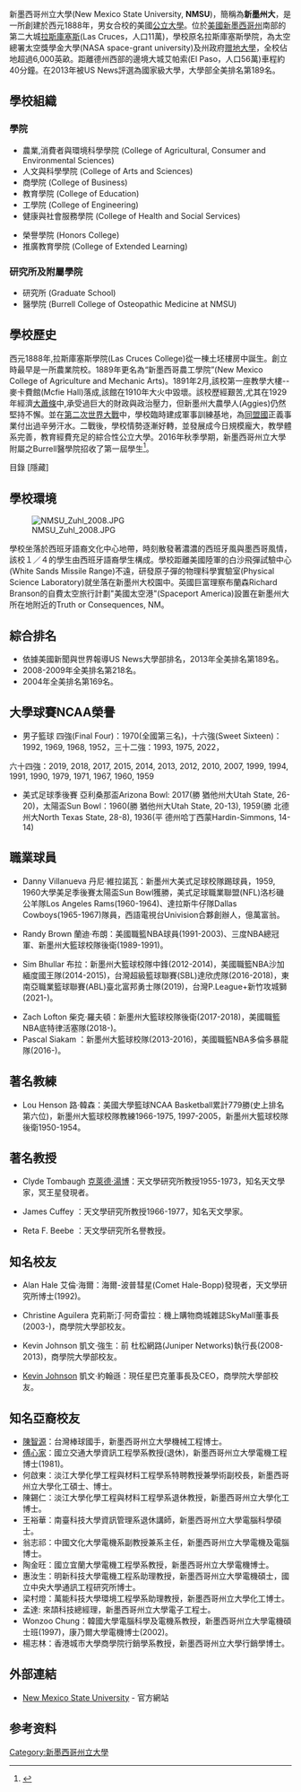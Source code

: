 {{Infobox University
|name = 新墨西哥州立大學<br />
New Mexico State University
|image = [[File:NMSU_new_seal.png|200px]]
|caption = 
|latin_name =
|motto = All About Discovery!
|tagline =
|established = 1888
|type = [[公立學校|公立學校]]
|endowment = $214.8 million
|faculty = 1,062 (專任)
|staff = 2,519
|president = Garrey E. Carruthers, Ph.D.
|provost = Daniel Howard, Ph.D.
|students = 14,852 (Fall, 2016)
|undergrad = 12,027
|postgrad = 2,825
|doctoral =
|profess =
|city = [[拉斯庫塞斯_Las_Cruces|拉斯庫塞斯 Las Cruces]]
|state = [[新墨西哥州_New_Mexico|新墨西哥州 New Mexico]]
|country = [[美國|美國]]
|campus = 市區
|free_label =
|free =
|colors = [[Crimson_(color)|鮮紅色 Crimson]] {{color box|#BE0032}} <br>[[White_(color)|白色 White]] {{color box|#FFFFFF}}
|mascot = [[Pistol_Pete|Pistol Pete]] (神槍手彼得)
|fightsong =
|nickname = Aggies (農學人)
|affiliations = '''新墨西哥州立大學'''
|footnotes =
|website = [http://www.nmsu.edu/ www.nmsu.edu]
|address = Las Cruces, NM 88003
|publictransit = 
|telephone =
|coor =
|logo = 
}}


新墨西哥州立大學(New Mexico State University, '''NMSU''')，簡稱為'''新墨州大'''，是一所創建於西元1888年，男女合校的美國[[公立大學|公立大學]]。位於[[美國|美國]][[新墨西哥州|新墨西哥州]]南部的第二大城[[拉斯庫塞斯|拉斯庫塞斯]](Las Cruces，人口11萬)，學校原名拉斯庫塞斯學院，為太空總署太空獎學金大學(NASA space-grant university)及州政府[[赠地大學|赠地大學]]，全校佔地超過6,000英畝。距離德州西部的邊境大城艾帕索(El Paso，人口56萬)車程約40分鐘。在2013年被US News評選為國家級大學，大學部全美排名第189名。

==學校組織==
=== 學院 ===
* 農業,消費者與環境科學學院 (College of Agricultural, Consumer and Environmental Sciences)
* 人文與科學學院 (College of Arts and Sciences)
* 商學院 (College of Business)
* 教育學院 (College of Education)
* 工學院 (College of Engineering)
* 健康與社會服務學院 (College of Health and Social Services)

* 榮譽學院 (Honors College)
* 推廣教育學院 (College of Extended Learning)

=== 研究所及附屬學院 ===
* 研究所 (Graduate School)
* 醫學院 (Burrell College of Osteopathic Medicine at NMSU)

==學校歷史==

西元1888年,拉斯庫塞斯學院(Las Cruces College)從一棟土坯樓房中誕生。創立時最早是一所農業院校。1889年更名為“新墨西哥農工學院”(New Mexico College of Agriculture and Mechanic Arts)。1891年2月,該校第一座教學大樓--麥卡費館(Mcfie Hall)落成,該館在1910年大火中毀壞。該校歷經艱苦,尤其在1929年經濟[[大蕭條|大蕭條]]中,承受過巨大的財政與政治壓力，但新墨州大農學人(Aggies)仍然堅持不懈。並在[[第二次世界大戰|第二次世界大戰]]中，學校臨時建成軍事訓練基地，為[[同盟國|同盟國]]正義事業付出過辛勞汗水。二戰後，學校情勢逐漸好轉，並發展成今日規模龐大，教學體系完善，教育經費充足的綜合性公立大學。2016年秋季學期，新墨西哥州立大學附屬之Burrell醫學院招收了第一屆學生<ref>{{Cite web |url=http://krwg.org/post/new-private-medical-school-coming-nmsu-las-cruces |title=New Private Medical School Coming To NMSU Las Cruces |access-date=2017-03-27 |archive-date=2020-08-16 |archive-url=https://web.archive.org/web/20200816045548/https://www.krwg.org/post/new-private-medical-school-coming-nmsu-las-cruces |dead-url=no }}</ref>。



目錄  [隱藏] 

==學校環境==

{{wide image|NMSU_Campus.jpg|1500px|New Mexico State University新墨州大主校區，圖左是農學人紀念運動場（Aggie Memorial Stadium），圖右大學大道（University Avenue）兩旁，分布著各學院。}}
[[Image:NMSU_Zuhl_2008.JPG|thumb]]

學校坐落於西班牙語裔文化中心地帶，時刻散發著濃濃的西班牙風與墨西哥風情，該校１／４的學生由西班牙語裔學生構成。學校距離美國陸軍的白沙飛彈試驗中心(White Sands Missile Range)不遠，研發原子彈的物理科學實驗室(Physical Science Laboratory)就坐落在新墨州大校園中。英國巨富理察布蘭森Richard Branson的自費太空旅行計劃"美國太空港"(Spaceport America)設置在新墨州大所在地附近的Truth or Consequences, NM。

==綜合排名==
* 依據美國新聞與世界報導US News大學部排名，2013年全美排名第189名。
* 2008-2009年全美排名第218名。
* 2004年全美排名第169名。

==大學球賽NCAA榮譽==

* 男子籃球 四強(Final Four)：1970(全國第三名)，十六強(Sweet Sixteen)：1992, 1969, 1968, 1952，三十二強：1993, 1975, 2022，
六十四強：2019, 2018, 2017, 2015, 2014, 2013, 2012, 2010, 2007, 1999, 1994, 1991, 1990, 1979, 1971, 1967, 1960, 1959
          
* 美式足球季後賽 亞利桑那盃Arizona Bowl: 2017(勝 猶他州大Utah State, 26-20)，太陽盃Sun Bowl：1960(勝 猶他州大Utah State, 20-13), 1959(勝 北德州大North Texas State, 28-8), 1936(平 德州哈丁西蒙Hardin-Simmons, 14-14)

==職業球員==
* Danny Villanueva 丹尼·維拉諾瓦：新墨州大美式足球校隊踢球員，1959, 1960大學美足季後賽太陽盃Sun Bowl獲勝，美式足球職業聯盟(NFL)洛杉磯公羊隊Los Angeles Rams(1960-1964)、達拉斯牛仔隊Dallas Cowboys(1965-1967)隊員，西語電視台Univision合夥創辦人，億萬富翁。

* Randy Brown 蘭迪·布朗：美國職籃NBA球員(1991-2003)、三度NBA總冠軍、新墨州大籃球校隊後衛(1989-1991)。

* Sim Bhullar 布拉：新墨州大籃球校隊中鋒(2012-2014)，美國職籃NBA沙加緬度國王隊(2014-2015)，台灣超級籃球聯賽(SBL)達欣虎隊(2016-2018)，東南亞職業籃球聯賽(ABL)臺北富邦勇士隊(2019)，台灣P.League+新竹攻城獅(2021-)。

* Zach Lofton 柴克·羅夫頓：新墨州大籃球校隊後衛(2017-2018)，美國職籃NBA底特律活塞隊(2018-)。
* Pascal Siakam ：新墨州大籃球校隊(2013-2016)，美國職籃NBA多倫多暴龍隊(2016-)。

==著名教練==

* Lou Henson 路·韓森：美國大學籃球NCAA Basketball累計779勝(史上排名第六位)，新墨州大籃球校隊教練1966-1975, 1997-2005，新墨州大籃球校隊後衛1950-1954。

==著名教授==

* Clyde Tombaugh [[克萊德·湯博|克萊德·湯博]]：天文學研究所教授1955-1973，知名天文學家，冥王星發現者。

* James Cuffey ：天文學研究所教授1966-1977，知名天文學家。

* Reta F. Beebe ：天文學研究所名譽教授。

==知名校友==
* Alan Hale 艾倫·海爾：海爾-波普彗星(Comet Hale-Bopp)發現者，天文學研究所博士(1992)。

* Christine Aguilera 克莉斯汀·阿奇雷拉：機上購物商城雜誌SkyMall董事長(2003-)，商學院大學部校友。

* Kevin Johnson 凱文·強生：前 杜松網路(Juniper Networks)執行長(2008-2013)，商學院大學部校友。

* [https://en.wikipedia.org/wiki/Kevin_Johnson_(executive) Kevin Johnson] {{Wayback|url=https://en.wikipedia.org/wiki/Kevin_Johnson_(executive) |date=20220616230121 }} 凱文·約翰遜：現任星巴克董事長及CEO，商學院大學部校友。

==知名亞裔校友==
* [[陳智源|陳智源]]：台灣棒球國手，新墨西哥州立大學機械工程博士。
* [[傅心家|傅心家]]：國立交通大學資訊工程學系教授(退休)，新墨西哥州立大學電機工程博士(1981)。
* 何啟東：淡江大學化學工程與材料工程學系特聘教授兼學術副校長，新墨西哥州立大學化工碩士、博士。
* 陳錫仁：淡江大學化學工程與材料工程學系退休教授，新墨西哥州立大學化工博士。
* 王裕華：南臺科技大學資訊管理系退休講師，新墨西哥州立大學電腦科學碩士。
* 翁志祁：中國文化大學電機系副教授兼系主任，新墨西哥州立大學電機及電腦博士。
* 陶金旺：國立宜蘭大學電機工程學系教授，新墨西哥州立大學電機博士。
* 惠汝生：明新科技大學電機工程系助理教授，新墨西哥州立大學電機碩士，國立中央大學通訊工程研究所博士。
* 梁村燈：萬能科技大學環境工程學系助理教授，新墨西哥州立大學化工博士。
* 孟達: 來頡科技總經理，新墨西哥州立大學電子工程士。
* Wonzoo Chung：韓國大學電腦科學及電機系教授，新墨西哥州立大學電機碩士班(1997)，康乃爾大學電機博士(2002)。
* 楊志林：香港城市大學商學院行銷學系教授，新墨西哥州立大學行銷學博士。

==外部連結==
* [http://www.nmsu.edu/ New Mexico State University] {{Wayback|url=http://www.nmsu.edu/ |date=20190522123620 }} - 官方網站

==参考资料==
{{reflist}}
[[Category:新墨西哥州立大學|Category:新墨西哥州立大學]]